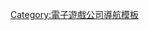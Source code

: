 {{Navbox
| name=LiLiM
| title=LiLiM
| state = {{{state|autocollapse}}}
| bodyclass=hlist

| group1=LiLiM
| list1=
*[[女神大戰]]
*[[I☆can]]
*[[Dark Blue]]
*[[Dearest Blue]]
*[[White Blue]]

| group2=Princess Sugar
| list2=
*[[公主限定！～Princess Limited～]]
*[[公主殿下LOVE生活！]]
*[[公主與少女的吃醋LOVE]]

| group3=sugar sot
| list3=
*[[九十九之月]]

}}
<noinclude>
{{collapsible option}}
[[Category:電子遊戲公司導航模板]]
</noinclude>